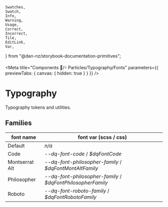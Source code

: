 	Swatches,
	Swatch,
	Info,
	Warning,
	Usage,
	Correct,
	Incorrect,
	Tile,
	EditLink,
	Var,
} from "@dan-nz/storybook-documentation-primitives";

<Meta title="Components 🧩/᠅ Particles/Typography/Fonts"
parameters={{ previewTabs: { canvas: { hidden: true } } }} />

# Typography

Typography tokens and utilities.

## Families

<table width="100%">
  <thead>
    <tr>
      <th>font name</th>
      <th>font var (scss / css)</th>
    </tr>
  </thead>
  <tbody>
    <tr><td style={{fontSize:'2rem'}}>
      Default
      </td>
      <td><Var>n/a</Var></td>
    </tr>
    <tr><td style={{fontFamily:'var(--dq-font-code)',fontSize:'2rem'}}>
      Code
      </td>
      <td><Var>--dq-font-code</Var> / <Var>$dqFontCode</Var></td>
    </tr>
    <tr><td style={{fontFamily:'var(--dq-font-mont-alt-family)',fontSize:'2rem'}}>
      Montserrat Alt
      </td>
      <td><Var>--dq-font-philosopher-family</Var> / <Var>$dqFontMontAltFamily</Var></td>
    </tr>
    <tr><td style={{fontFamily:'var(--dq-font-philosopher-family)',fontSize:'2rem'}}>
      Philosopher
      </td>
      <td><Var>--dq-font-philosopher-family</Var> / <Var>$dqFontPhilosopherFamily</Var></td>
    </tr>
    <tr><td style={{fontFamily:'var(--dq-font-roboto-family)',fontSize:'2rem'}}>
      Roboto
      </td>
      <td><Var>--dq-font-roboto-family</Var> / <Var>$dqFontRobotoFamily</Var></td>
    </tr>
  </tbody>
</table>
